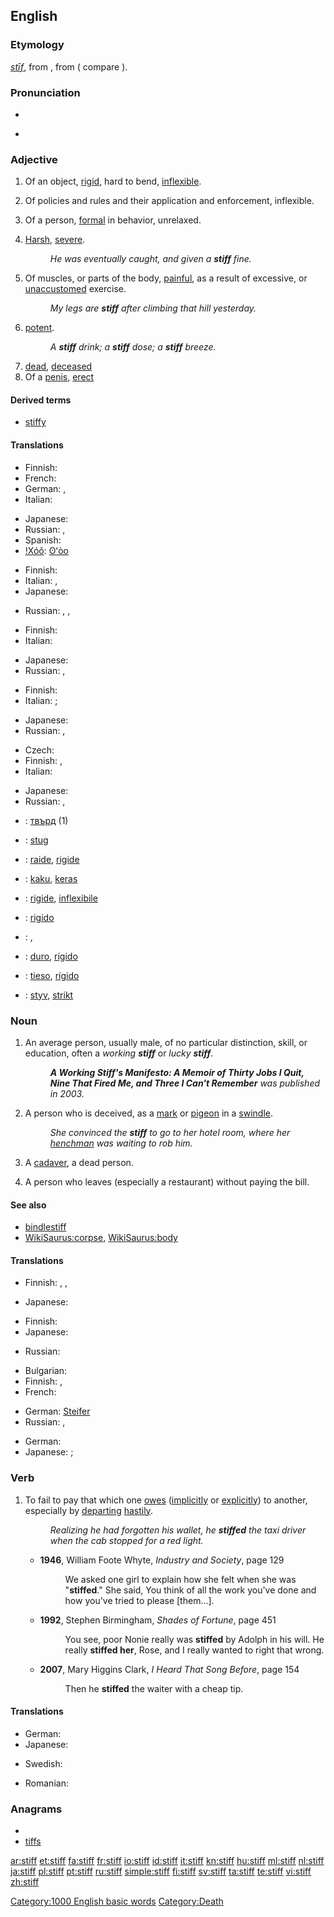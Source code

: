 ==English==

===Etymology===
{{etyl|ang}} ''[[stif|stīf]]'', from {{proto|Germanic|stifaz}}, from {{proto|Indo-European|stīpos}} ( compare {{etyl|la}} {{term|stipare}}).

===Pronunciation===
* {{IPA|/stɪf/}}
* {{audio|en-us-stiff.ogg|Audio (US)}}
*: {{rhymes|ɪf}}

===Adjective===
{{en-adj|er}}

# Of an object, [[rigid]], hard to bend, [[inflexible]].
# {{context|figuratively}} Of policies and rules and their application and enforcement, inflexible.
# Of a person, [[formal]] in behavior, unrelaxed.
# {{colloquial}} [[harsh|Harsh]], [[severe]].
#: ''He was eventually caught, and given a '''stiff''' fine.''
# Of muscles, or parts of the body, [[painful]], as a result of excessive, or [[unaccustomed]] exercise.
#: ''My legs are '''stiff''' after climbing that hill yesterday.''
# [[potent]].
#: ''A '''stiff''' drink; a '''stiff''' dose; a '''stiff''' breeze.''
# [[dead]], [[deceased]]
# Of a [[penis]], [[erect]]

====Derived terms====
*[[stiffy]]
====Translations====
{{trans-top|of an object, rigid, hard to bend, inflexible}}
* Finnish: {{t+|fi|jäykkä}}
* French: {{t+|fr|rigide}}
* German: {{t+|de|steif}}, {{t+|de|starr}}
* Italian: {{t+|it|rigido}}
{{trans-mid}}
* Japanese: {{t+|ja|硬い|tr=katai}}
* Russian: {{t+|ru|жёсткий|tr=žóstkij}}, {{t|ru|негибкий|tr=n'egíbkij}}
* Spanish: {{t+|es|rigidez|f}}
* [[!Xóõ]]: [[ʘʻòo]]
{{trans-bottom}}

{{trans-top|figuratively: of policies and rules and their application and enforcement}}
* Finnish: {{t-|fi|kankea}}
* Italian: {{t+|it|rigido}}, {{t+|it|inflessibile}}
* Japanese: {{t+|ja|固い|tr=katai}}
{{trans-mid}}
* Russian: {{t+|ru|жёсткий|tr=žóstkij}}, {{t|ru|непоколебимый|tr=n'epokol'ebímyj}}, {{t|ru|непреклонный|tr=n'epr'eklónnyj}}
{{trans-bottom}}

{{trans-top|of a person, formal in behavior, unrelaxed}}
* Finnish: {{t+|fi|jäykkä}}
* Italian: {{t+|it|rigido}}
{{trans-mid}}
* Japanese: {{t+|ja|固い|tr=katai}}
* Russian: {{t+|ru|холодный|tr=χolódnyj}}, {{t|ru|чопорный|tr=čópornyj}}
{{trans-bottom}}

{{trans-top|colloquial: harsh, severe}}
* Finnish: {{t+|fi|kova}}
* Italian: {{t+|it|duro}};{{t+|it|severo}}
{{trans-mid}}
* Japanese: {{t+|ja|堅い|tr=katai}}
* Russian: {{t|ru|строгий|tr=strógij}}, {{t+|ru|суровый|tr=suróvyj}}
{{trans-bottom}}

{{trans-top|of muscles, or parts of the body}}
* Czech: {{t-|cs|ztuhlý|m}}
* Finnish: {{t+|fi|jäykkä}}, {{t-|fi|kankea}}
* Italian: {{t+|it|rigido}}
{{trans-mid}}
* Japanese: {{t|ja|凝る|tr=koru}}
* Russian: {{t|ru|окостеневший|tr=okost'en'évšij}}, {{t|ru|одеревенелый|tr=od'er'ev'en'élyj}}
{{trans-bottom}}

{{checktrans-top}}
* {{ttbc|Bulgarian}}: [[твърд]] {{m}} (1)
* {{ttbc|Dutch}}: [[stug]]
* {{ttbc|French}}: [[raide]], [[rigide]]
* {{ttbc|Indonesian}}: [[kaku]], [[keras]]
* {{ttbc|Interlingua}}: [[rigide]], [[inflexibile]]
* {{ttbc|Italian}}: [[rigido]]
* {{ttbc|Kurdish}}: {{ku-Arab|[[قایم]]}}, {{ku-Arab|[[به‌ستوو]]}}
* {{ttbc|Portuguese}}: [[duro]], [[rígido]]
* {{ttbc|Spanish}}: [[tieso]], [[rígido]]
* {{ttbc|Swedish}}: [[styv]], [[strikt]]
{{checktrans-bottom}}

===Noun===
{{en-noun}}

# An average person, usually male, of no particular distinction, skill, or education, often a ''working '''stiff''''' or ''lucky '''stiff'''''.
#: '''''A Working Stiff's Manifesto: A Memoir of Thirty Jobs I Quit, Nine That Fired Me, and Three I Can't Remember''' was published in 2003.''
# A person who is deceived, as a [[mark]] or [[pigeon]] in a [[swindle]].
#: ''She convinced the '''stiff''' to go to her hotel room, where her [[henchman]] was waiting to rob him.''
# {{slang}} A [[cadaver]], a dead person.
# {{US}} A person who leaves (especially a restaurant) without paying the bill.

====See also====
* [[bindlestiff]]
* [[WikiSaurus:corpse]], [[WikiSaurus:body]]

====Translations====
{{trans-top|average person, usually male}}
* Finnish: {{t+|fi|heppu}}, {{t+|fi|hemmo}}, {{t|fi|heebo}}
{{trans-mid}}
* Japanese: {{qualifier|informal|rude|offensive}} {{t|ja|オッサン|tr=ossan}}
{{trans-bottom}}

{{trans-top|person who is deceived}}
* Finnish: {{t+|fi|uhri}}
* Japanese: {{qualifier|slang|rude|offensive}} {{t|ja|カモ|tr=kamo}}
{{trans-mid}}
* Russian: {{t+|ru|лох|m|tr=loχ}}
{{trans-bottom}}

{{trans-top|slang: cadaver, dead person}}
* Bulgarian: {{t+|bg|труп|m}}
* Finnish: {{t+|fi|raato}},  {{t+|fi|ruumis}}
* French: {{t+|fr|macchabée|m}}
{{trans-mid}}
* German: [[Steifer]] {{m}}
* Russian: {{t+|ru|труп|m|tr=trup}}, {{t|ru|жмурик|m|tr=žmúrik}}
{{trans-bottom}}

{{trans-top|US: person who leaves without paying the bill}}
* German: {{t+|de|Zechpreller|m}}
* Japanese: {{qualifier|informal}} {{t|ja|食い逃げ|tr=kui-nige}}; {{sense|eats without money, does not matter if he/she leaves}} {{qualifier|formal}} {{t|ja|無銭飲食|tr=musen-inshoku}}
{{trans-mid}}
{{trans-bottom}}

===Verb===
{{en-verb}}

# To fail to pay that which one [[owe]]s ([[implicitly]] or [[explicitly]]) to another, especially by [[depart]]ing [[hastily]].
#: ''Realizing he had forgotten his wallet, he '''stiffed''' the taxi driver when the cab stopped for a red light.''
#* '''1946''', William Foote Whyte, ''Industry and Society'', page 129
#*: We asked one girl to explain how she felt when she was "'''stiffed'''." She said, You think of all the work you've done and how you've tried to please [them…].
#* '''1992''', Stephen Birmingham, ''Shades of Fortune'', page 451
#*: You see, poor Nonie really was '''stiffed''' by Adolph in his will. He really '''stiffed her''', Rose, and I really wanted to right that wrong.
#* '''2007''', Mary Higgins Clark, ''I Heard That Song Before'', page 154
#*: Then he '''stiffed''' the waiter with a cheap tip.

====Translations====
{{trans-top|to fail to pay money one owes}}
* German: {{t|de|prellen}}
* Japanese: {{t|ja|払い忘れる|tr=harai-wasureru}}
{{trans-mid}}
* Swedish: {{t|sv|sjappa}}
{{trans-bottom}}

{{trans-top|to tip ungenerously}}
{{trans-mid}}
{{trans-bottom}}

{{trans-top|to cheat someone}}
* Romanian: {{t|ro|a ţepui}}
{{trans-mid}}
{{trans-bottom}}

===Anagrams===
* {{alphagram|ffist}}
* [[tiffs#English|tiffs]]

[[Category:1000 English basic words]]
[[Category:Death]]

[[ar:stiff]]
[[et:stiff]]
[[fa:stiff]]
[[fr:stiff]]
[[io:stiff]]
[[id:stiff]]
[[it:stiff]]
[[kn:stiff]]
[[hu:stiff]]
[[ml:stiff]]
[[nl:stiff]]
[[ja:stiff]]
[[pl:stiff]]
[[pt:stiff]]
[[ru:stiff]]
[[simple:stiff]]
[[fi:stiff]]
[[sv:stiff]]
[[ta:stiff]]
[[te:stiff]]
[[vi:stiff]]
[[zh:stiff]]
